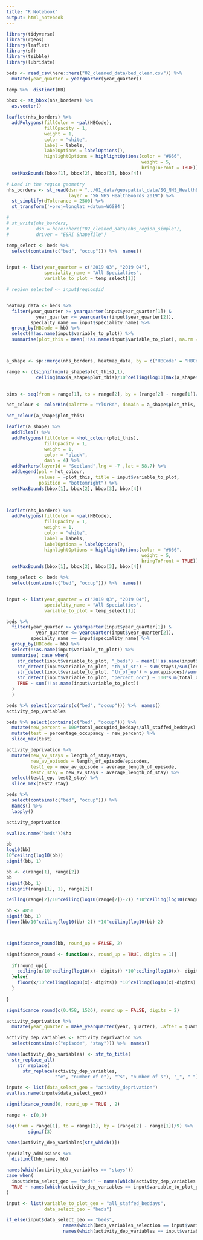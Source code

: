 ```yaml
---
title: "R Notebook"
output: html_notebook
---
```


```r
library(tidyverse)
library(rgeos)
library(leaflet)
library(sf)
library(tsibble)
library(lubridate)
```



```r
beds <- read_csv(here::here("02_cleaned_data/bed_clean.csv")) %>% 
  mutate(year_quarter = yearquarter(year_quarter))
```




```r
temp %>%  distinct(HB)
```





```r
bbox <- st_bbox(nhs_borders) %>% 
  as.vector()

leaflet(nhs_borders) %>% 
  addPolygons(fillColor = ~pal(HBCode),
              fillOpacity = 1,
              weight = 1, 
              color = "white",
              label = labels,
              labelOptions = labelOptions(),
              highlightOptions = highlightOptions(color = "#666",
                                                  weight = 5,
                                                  bringToFront = TRUE)) %>% 
  setMaxBounds(bbox[1], bbox[2], bbox[3], bbox[4])
```





```r
# Load in the region geometry
nhs_borders <- st_read(dsn = "../01_data/geospatial_data/SG_NHS_HealthBoards_2019/", 
                       layer = "SG_NHS_HealthBoards_2019") %>% 
  st_simplify(dTolerance = 2500) %>% 
  st_transform('+proj=longlat +datum=WGS84')

# 
# st_write(nhs_borders,
#          dsn = here::here("02_cleaned_data/nhs_region_simple"),
#          driver = "ESRI Shapefile")
```

```r
temp_select <- beds %>% 
  select(contains(c("bed", "occup"))) %>%  names()


input <- list(year_quarter = c("2019 Q3", "2019 Q4"),
              speciality_name = "All Specialties",
              variable_to_plot = temp_select[1])

# region_selected <- input$region$id


heatmap_data <- beds %>% 
  filter(year_quarter >= yearquarter(input$year_quarter[1]) &
           year_quarter <= yearquarter(input$year_quarter[2]),
         specialty_name == input$speciality_name) %>% 
  group_by(HBCode = hb) %>% 
  select(!!as.name(input$variable_to_plot)) %>% 
  summarise(plot_this = mean(!!as.name(input$variable_to_plot), na.rm = TRUE))



a_shape <- sp::merge(nhs_borders, heatmap_data, by = c("HBCode" = "HBCode"))

range <- c(signif(min(a_shape$plot_this),1), 
           ceiling(max(a_shape$plot_this)/10^ceiling(log10(max(a_shape$plot_this))-2)) *10^ceiling(log10(max(a_shape$plot_this))-2)) 
           

bins <- seq(from = range[1], to = range[2], by = (range[2] - range[1])/9)

hot_colour <- colorBin(palette = "YlOrRd", domain = a_shape$plot_this, bins = bins)

hot_colour(a_shape$plot_this)

leaflet(a_shape) %>% 
  addTiles() %>% 
  addPolygons(fillColor = ~hot_colour(plot_this),
              fillOpacity = 1,
              weight = 1, 
              color = "black",
              dash = 4) %>% 
  addMarkers(layerId = "Scotland",lng = -7 ,lat = 58.7) %>% 
  addLegend(pal = hot_colour,
            values = ~plot_this, title = input$variable_to_plot,
            position = "bottomright") %>% 
  setMaxBounds(bbox[1], bbox[2], bbox[3], bbox[4])

  
```


```r



leaflet(nhs_borders) %>% 
  addPolygons(fillColor = ~pal(HBCode),
              fillOpacity = 1,
              weight = 1, 
              color = "white",
              label = labels,
              labelOptions = labelOptions(),
              highlightOptions = highlightOptions(color = "#666",
                                                  weight = 5,
                                                  bringToFront = TRUE)) %>% 
  setMaxBounds(bbox[1], bbox[2], bbox[3], bbox[4])

```




```r
temp_select <- beds %>% 
  select(contains(c("bed", "occup"))) %>%  names()


input <- list(year_quarter = c("2019 Q3", "2019 Q4"),
              speciality_name = "All Specialties",
              variable_to_plot = temp_select[1])

beds %>% 
  filter(year_quarter >= yearquarter(input$year_quarter[1]) &
           year_quarter <= yearquarter(input$year_quarter[2]),
         specialty_name == input$speciality_name) %>% 
  group_by(HBCode = hb) %>% 
  select(!!as.name(input$variable_to_plot)) %>% 
  summarise( case_when(
    str_detect(input$variable_to_plot, "_beds") ~ mean(!!as.name(input$variable_to_plot)),
    str_detect(input$variable_to_plot, "th_of_st") ~ sum(stays)/sum(length_of_stay)*100,
    str_detect(input$variable_to_plot, "th_of_ep") ~ sum(episodes)/sum(length_of_episode)*100,
    str_detect(input$variable_to_plot, "percent_occ") ~ 100*sum(total_occupied_beddays)/sum(all_staffed_beddays),
    TRUE ~ sum(!!as.name(input$variable_to_plot))
  )
  )
```

```r
beds %>% select(contains(c("bed", "occup"))) %>%  names()
activity_dep_variables
```


```r
beds %>% select(contains(c("bed", "occup"))) %>% 
  mutate(new_percent = 100*total_occupied_beddays/all_staffed_beddays) %>% 
  mutate(test = percentage_occupancy - new_percent) %>% 
  slice_max(test)
```


```r
activity_deprivation %>% 
  mutate(new_av_stays = length_of_stay/stays,
         new_av_episode = length_of_episode/episodes,
         test1_ep = new_av_episode - average_length_of_episode,
         test2_stay = new_av_stays - average_length_of_stay) %>% 
  select(test1_ep, test2_stay) %>% 
  slice_max(test2_stay)
```



```r
beds %>% 
  select(contains(c("bed", "occup"))) %>%  
  names() %>% 
  lapply()
```

```r
activity_deprivation
```

```r
eval(as.name("beds"))$hb


```

```r
bb
log10(bb)
10^ceiling(log10(bb))
signif(bb, 1)
```

```r
bb <- c(range[1], range[2])
bb
signif(bb, 1)
c(signif(range[1], 1), range[2])

ceiling(range[2]/10^ceiling(log10(range[2])-2)) *10^ceiling(log10(range[2])-2)
```

```r
bb <- 4850
signif(bb, 1)
floor(bb/10^ceiling(log10(bb)-2)) *10^ceiling(log10(bb)-2)



significance_round(bb, round_up = FALSE, 2)
```

```r
significance_round <- function(x, round_up = TRUE, digits = 1){
  
  if(round_up){
    ceiling(x/10^ceiling(log10(x)- digits)) *10^ceiling(log10(x)- digits)
  }else{
    floor(x/10^ceiling(log10(x)- digits)) *10^ceiling(log10(x)-digits)
  }
  
}
```

```r

significance_round(c(0.458, 1526), round_up = FALSE, digits = 2)
```

```r
activity_deprivation %>% 
  mutate(year_quarter = make_yearquarter(year, quarter), .after = quarter)
```

```r
activity_dep_variables <- activity_deprivation %>% 
  select(contains(c("episode", "stay"))) %>%  names()

names(activity_dep_variables) <- str_to_title(
  str_replace_all(
    str_replace(
      str_replace(activity_dep_variables, 
                  "^e", "number of e"), "^s", "number of s"), "_", " "))
```

```r
inpute <- list(data_select_geo = "activity_deprivation")
eval(as.name(inpute$data_select_geo))
```

```r
significance_round(0, round_up = TRUE , 2)
```



```r
range <- c(0,0)

seq(from = range[1], to = range[2], by = (range[2] - range[1])/9) %>% 
        signif(3)
```

```r
names(activity_dep_variables[str_which()])

```



```r
specialty_admissions %>% 
  distinct(hb_name, hb)
```

```r
names(which(activity_dep_variables == "stays"))
case_when(
  input$data_select_geo == "beds" ~ names(which(activity_dep_variables == input$variable_to_plot_geo))
  TRUE ~ names(which(activity_dep_variables == input$variable_to_plot_geo))
)
```

```r
input <- list(variable_to_plot_geo = "all_staffed_beddays",
              data_select_geo = "beds")

if_else(input$data_select_geo == "beds",
                     names(which(beds_variables_selection == input$variable_to_plot_geo)), 
                     names(which(activity_dep_variables == input$variable_to_plot_geo)))
```

